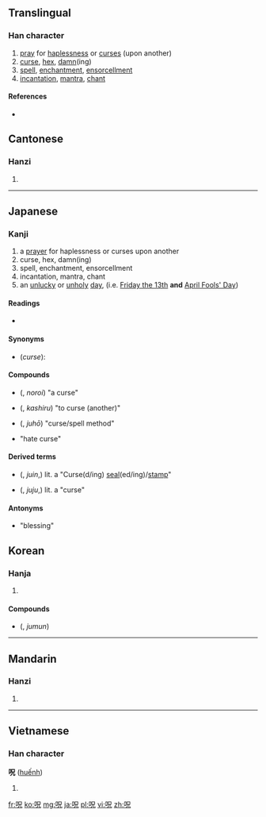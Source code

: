 ==Translingual==

===Han character===
{{Han char|rn=30|rad=口|as=05|sn=8|four=|canj=口口竹山 (RRHU)}}

# [[pray]] for [[haplessness]] or [[curse]]s (upon another)
# [[curse]], [[hex]], [[damn]](ing)
# [[spell]], [[enchantment]], [[ensorcell]]ment
# [[incantation]], [[mantra]], [[chant]]

====References====
* {{Han ref|kx=0182.020|dkj=03443|dj=0401.020|hdz=10601.030|uh=546A|ud=21610}}

==Cantonese==

===Hanzi===
{{yue-hanzi|jyut=|y=juk1}}

# {{rfdef|lang=yue|sort=示05}}

----

==Japanese==

===Kanji===
{{ja-kanji|grade=|rs=口05}}

# a [[prayer]] for haplessness or curses upon another
# curse, hex, damn(ing)
# spell, enchantment, ensorcellment
# incantation, mantra, chant
# an [[unlucky]] or [[unholy]] [[day]], (i.e. [[Friday the thirteenth|Friday the 13th]] '''and''' [[April Fools' Day]])

====Readings====
* {{ja-readings|on={{l|ja|じゅ}} (ju), {{l|ja|しゅう}} (shū)|kun={{l|ja|のろう}} (norou), {{l|ja|のろい}} (noroi)}}

====Synonyms====
* (''curse''): {{l|ja|咒}}

====Compounds====
* {{l|ja|呪い}} ({{l|ja|のろい}}, ''noroi'') "a curse"
* {{l|ja|呪る}} ({{l|ja|かしる}}, ''kashiru'') "to curse (another)" 
* {{l|ja|呪法}} ({{l|ja|じゅほう}}, ''juhō'') "curse/spell method"
* {{l|ja|呪怨}} "hate curse"

====Derived terms====
* {{l|ja|呪印}} ({{l|ja|じゅいん}}, ''juin'',) lit. a "Curse(d/ing) [[seal]](ed/ing)/[[stamp]]"
* {{l|ja|呪咒}} ({{l|ja|じゅじゅ}}, ''juju'',) lit. a "curse"

====Antonyms====
* {{l|ja|祝}} "blessing"

==Korean==

===Hanja===
{{ko-hanja|hangeul=[[주]]|rv=ju|mr=chu}}

# {{rfdef|lang=ko|sort=口05}}

====Compounds====
* {{l|ja|呪文}} ({{l|ko|주문}}, ''jumun'')

----

==Mandarin==

===Hanzi===
{{cmn-hanzi|pin=[[zhòu]] ([[zhou4]])|wg=chou<sup>4</sup>}}

# {{rfdef|lang=cmn|sort=口05}}

----

==Vietnamese==

===Han character===
'''呪''' ([[huếnh]])

# {{rfdef|lang=vi}}

[[fr:呪]]
[[ko:呪]]
[[mg:呪]]
[[ja:呪]]
[[pl:呪]]
[[vi:呪]]
[[zh:呪]]
